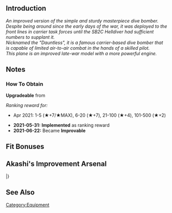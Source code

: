 {{EquipmentInfo}}

==Introduction==
{{calc|!{{PAGENAME}}|?info}}

''An improved version of the simple and sturdy masterpiece dive bomber.''<br>
''Despite being around since the early days of the war, it was deployed to the front lines in carrier task forces until the SB2C Helldiver had sufficient numbers to supplant it.''<br>
''Nicknamed the "Dauntless", it is a famous carrier-based dive bomber that is capable of limited air-to-air combat in the hands of a skilled pilot.''<br>
''This plane is an improved late-war model with a more powerful engine.''

==Notes==
<div class="mw-collapsible"><h3>How To Obtain</h3>
<div class="mw-collapsible-content">
'''Upgradeable''' from {{Equipment/Link|SBD}}

''Ranking reward for:''
* Apr 2021: 1-5 (★+7/★MAX), 6-20 (★+7), 21-100 (★+4), 101-500 (★+2)

</div></div>

<div class="mw-collapsible><h3>Updates History</h3>
<div class="mw-collapsible-content>
* '''2021-05-31:''' '''Implemented''' as ranking reward
* '''2021-06-22:''' Became '''Improvable'''
</div></div>

==Fit Bonuses==
{{:SBD-5/Bonuses}}

==Akashi's Improvement Arsenal==
{{AkashiWorkshop}}
{{AkashiWorkshopLine
|Name={{PAGENAME}}
|ItemType=RedPlane
|Fuel=200
|Ammo=270
|Steel=0
|Baux=350
|Mats0-5=4/5
|Mats6-9=?
|Mats10=-
|Screws0-5=3/3
|Screws6-9=?
|Screws10=-
|EquipConsume0-5=2x{{RedPlane|Type 99 Dive Bomber}}
|EquipConsume6-9=?
|EquipConsume10=-
|Sun=H
|Mon=H
|Tue=H
|Wed=H
|Thu=H
|Fri=H
|Sat=H
|2ndShip={{Ship/Link|Hornet Kai}}
|Notes= Uses Type 99 Dive Bomber for improvement up to ★+6
}}
|}

==See Also==
{{Equipmentlist}}
[[Category:Equipment]]